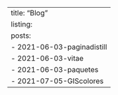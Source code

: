 ---
title: "Blog"
listing:
  posts:
    - 2021-06-03-paginadistill
    - 2021-06-03-vitae
    - 2021-06-03-paquetes
    - 2021-07-05-GIScolores
---